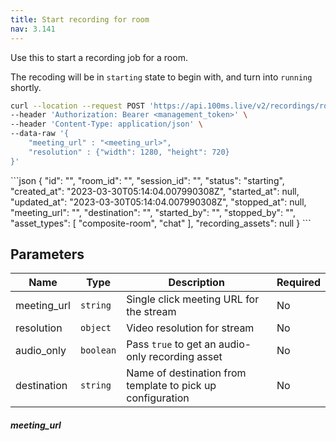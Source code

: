 ```yaml
---
title: Start recording for room
nav: 3.141
---
```



Use this to start a recording job for a room.

The recoding will be in `starting` state to begin with, and turn into `running` shortly.

<PostRequest title="https://api.100ms.live/v2/recordings/room/<room_id>/start" />
<Request id="req-0">

```bash
curl --location --request POST 'https://api.100ms.live/v2/recordings/room/<room_id>/start' \
--header 'Authorization: Bearer <management_token>' \
--header 'Content-Type: application/json' \
--data-raw '{
    "meeting_url" : "<meeting_url>",
    "resolution" : {"width": 1280, "height": 720}
}'
```

</Request>

<ResponseBox id="res-0" status="200 OK">
```json
{
    "id": "<recording-id>",
    "room_id": "<room-id>",
    "session_id": "<session-id>",
    "status": "starting",
    "created_at": "2023-03-30T05:14:04.007990308Z",
    "started_at": null,
    "updated_at": "2023-03-30T05:14:04.007990308Z",
    "stopped_at": null,
    "meeting_url": "<meeting-url>",
    "destination": "<destination_name>",
    "started_by": "",
    "stopped_by": "",
    "asset_types": [
        "composite-room",
        "chat"
    ],
    "recording_assets": null
}
```
</ResponseBox>


## Parameters

| Name         | Type      | Description                             | Required |
|--------------|-----------|-----------------------------------------|----------|
| meeting_url  | `string`  | Single click meeting URL for the stream | No       |
| resolution   | `object`  | Video resolution for stream             | No       |
| audio_only   | `boolean` | Pass `true` to get an audio-only recording asset | No       |
|destination   | `string`  | Name of destination from template to pick up configuration | No       |

##### meeting_url

<MeetingUrlConfig />
